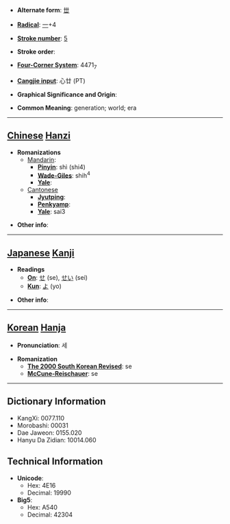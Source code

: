 * '''Alternate form''': [[丗]]

* '''[[Wiktionary:Chinese radical index| Radical]]''': [[Wiktionary:Chinese radical index 一|一]]+4

* '''[[Wiktionary:Chinese total strokes index|Stroke number]]''': [[Wiktionary:Chinese total strokes index 5|5]]

* '''Stroke order''': 

* '''[[Wiktionary:Chinese four corner index|Four-Corner System]]''': 4471<sub>7</sub>

* '''[[Wiktionary:Chinese Cangjie index|Cangjie input]]''': 心廿 (PT)

* '''Graphical Significance and Origin''': 

* '''Common Meaning''': generation; world; era

----

== [[Chinese]] [[Hanzi]] ==

* '''Romanizations'''
** [[Mandarin]]:
*** '''[[Pinyin]]''': shì (shi4)
*** '''[[Wade-Giles]]''': shih<sup>4</sup>
*** '''[[Yale]]''': 
**[[Cantonese]]
***'''[[Jyutping]]''':
***'''[[Penkyamp]]''': 
***'''[[Yale]]''': sai3

* '''Other info''': 

----

== [[Japanese]] [[Kanji]] ==

* '''Readings'''
** '''[[On]]''': [[せ]] (se), [[せい]] (sei)
** '''[[Kun]]''': [[よ]] (yo)

* '''Other info''':  

----

== [[Korean]] [[Hanja]] ==

* '''Pronunciation''': 세

* '''Romanization'''
** '''[[The 2000 South Korean Revised Romanization|The 2000 South Korean Revised]]''': se
** '''[[McCune-Reischauer]]''': se

----

== Dictionary Information ==

* KangXi: 0077.110
* Morobashi: 00031
* Dae Jaweon: 0155.020
* Hanyu Da Zidian: 10014.060

== Technical Information ==

* '''Unicode''':
** Hex: 4E16
** Decimal: 19990
* '''Big5''':
** Hex: A540
** Decimal: 42304